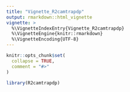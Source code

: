 ```yaml
---
title: "Vignette_R2camtrapdp"
output: rmarkdown::html_vignette
vignette: >
  %\VignetteIndexEntry{Vignette_R2camtrapdp}
  %\VignetteEngine{knitr::rmarkdown}
  %\VignetteEncoding{UTF-8}
---
```


```r
knitr::opts_chunk$set(
  collapse = TRUE,
  comment = "#>"
)
```

```r
library(R2camtrapdp)
```
